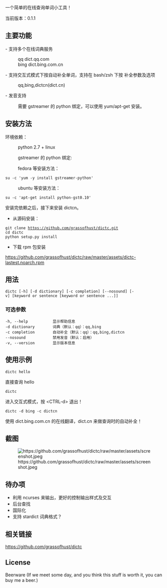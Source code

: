 一个简单的在线查询单词小工具！

当前版本：0.1.1

== 主要功能 ==
- 支持多个在线词典服务
:qq    dict.qq.com
:bing  dict.bing.com.cn
- 支持交互式模式下按<Tab>自动补全单词，支持在 bash/zsh 下按 <Tab> 补全参数及选项
:qq,bing,dictcn(dict.cn)
- 发音支持
:需要 gstreamer 的 python 绑定，可以使用 yum/apt-get 安装。

== 安装方法 ==

环境依赖：

:python 2.7 + linux

:gstreamer 的 python 绑定:

:fedora 等安装方法：
 su -c 'yum -y install gstreamer-python'
:ubuntu 等安装方法：
 su -c 'apt-get install python-gst0.10'

安装完依赖之后，接下来安装 dictcn。

* 从源码安装：
 git clone https://github.com/grassofhust/dictc.git
 cd dictc
 python setup.py install

* 下载 rpm 包安装
https://github.com/grassofhust/dictc/raw/master/assets/dictc-lastest.noarch.rpm

== 用法 ==

 dictc [-h] [-d dictionary] [-c completion] [--nosound] [-v] [keyword or sentence [keyword or sentence ...]]

=== 可选参数 ===

 -h, --help           显示帮助信息
 -d dictionary        词典（默认：qq）：qq,bing
 -c completion        自动补全（默认：qq）：qq,bing,dictcn
 --nosound            禁用发音（默认：启用）
 -v, --version        显示版本信息

== 使用示例 ==

 dictc hello
直接查询 hello

 dictc
进入交互式模式，按 &lt;CTRL-d&gt; 退出！

 dictc -d bing -c dictcn
使用 dict.bing.com.cn 的在线翻译，dict.cn 来做查询时的自动补全！

== 截图 ==

[[File:https://github.com/grassofhust/dictc/raw/master/assets/screenshot.jpeg]]

== 待办项 ==

* 利用 ncurses 来输出，更好的控制输出样式及交互
* 后台查找
* 国际化
* 支持 stardict 词典格式？

== 相关链接 ==

https://github.com/grassofhust/dictc

== License ==

Beerware (If we meet some day, and you think this stuff is worth it, you can buy me a beer.)

